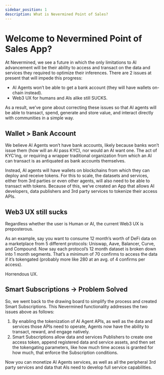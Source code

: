 ```yaml
---
sidebar_position: 1
description: What is Nevermined Point of Sales?
---
```


# Welcome to Nevermined Point of Sales App?

At Nevermined, we see a future in which the only limitations to AI advancement will be their ability to access and transact on the data and services they required to optimize their inferences. There are 2 issues at present that will impede this progress:

- AI Agents won’t be able to get a bank account (they will have wallets on-chain instead).
- Web3 UX for humans and AIs alike still SUCKS.


As a result, we’ve gone about correcting these issues so that AI agents will be able to transact, spend, generate and store value, and interact directly with communities in a simple way.

## Wallet > Bank Account

We believe AI Agents won’t have bank accounts, likely because banks won’t issue them (how will an AI pass KYC), nor would an AI want one. The act of KYC’ing, or requiring a wrapper traditional organization from which an AI can transact is as antiquated as bank accounts themselves.

Instead, AI agents will have wallets on blockchains from which they can deploy and receive tokens. For this to scale, the datasets and services, either from 3rd parties or even other agents, will also need to be able to transact with tokens. Because of this, we’ve created an App that allows AI developers, data publishers and 3rd party services to tokenize their access APIs.


## Web3 UX still sucks

Regardless whether the user is Human or AI, the current Web3 UX is preposterous. 

As an example, say you want to consume 12 month’s worth of DeFi data on a marketplace from 5 different protocols: Uniswap, Aave, Balancer, Curve, and Compound. Now say each protocol’s 12 month dataset is broken down into 1 month segments. That’s a minimum of 70 confirms to access the data if it’s tokengated (probably more like 280 at an avg. of 4 confirms per access). 

Horrendous UX.

## Smart Subscriptions → Problem Solved

So, we went back to the drawing board to simplify the process and created Smart Subscriptions. This Nevermined functionality addresses the two issues above as follows:

1. By enabling the tokenization of AI Agent APIs, as well as the data and services those APIs need to operate, Agents now have the ability to transact, reward, and engage natively.
2. Smart Subscriptions allow data and services Publishers to create one access token, append registered data and service assets, and then set the tokengating parameters, like how much time access is granted for how much, that enforce the Subscription conditions.


Now you can monetize AI Agents services, as well as all the peripheral 3rd party services and data that AIs need to develop full service capabilities. 



<DocCardList />
